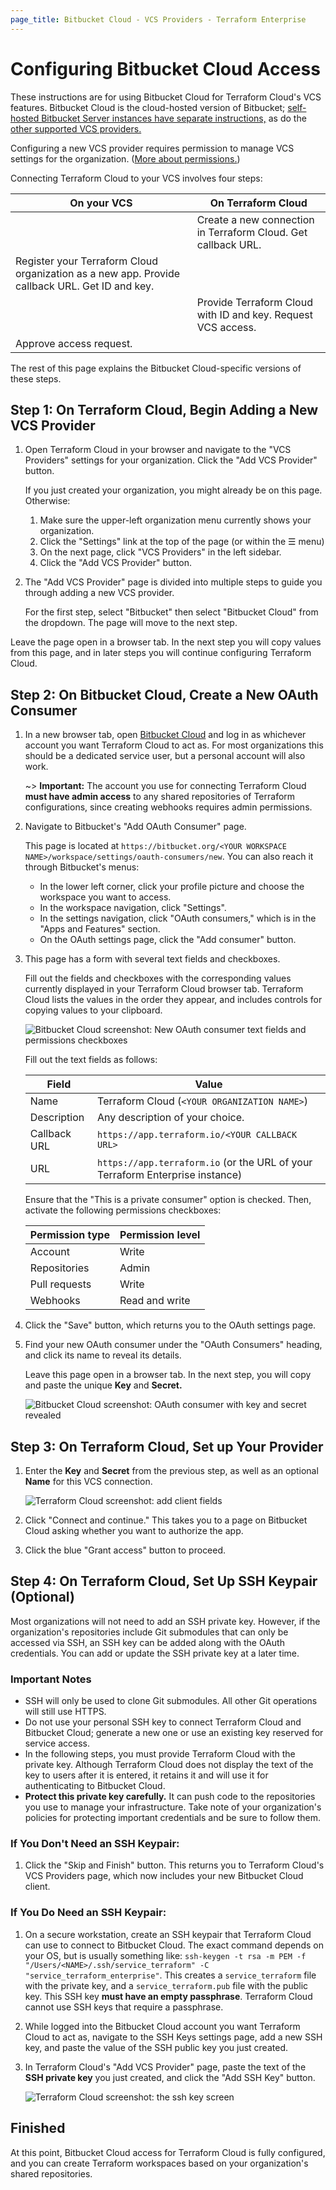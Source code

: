 ```yaml
---
page_title: Bitbucket Cloud - VCS Providers - Terraform Enterprise
---
```


# Configuring Bitbucket Cloud Access

These instructions are for using Bitbucket Cloud for Terraform Cloud's VCS features. Bitbucket Cloud is the cloud-hosted version of Bitbucket; [self-hosted Bitbucket Server instances have separate instructions,](/enterprise/vcs/bitbucket-server) as do the [other supported VCS providers.](/enterprise/vcs)

Configuring a new VCS provider requires permission to manage VCS settings for the organization. ([More about permissions.](/enterprise/users-teams-organizations/permissions))

[permissions-citation]: #intentionally-unused---keep-for-maintainers

Connecting Terraform Cloud to your VCS involves four steps:

| On your VCS                                                                                    | On Terraform Cloud                                            |
| ---------------------------------------------------------------------------------------------- | ------------------------------------------------------------- |
|                                                                                                | Create a new connection in Terraform Cloud. Get callback URL. |
| Register your Terraform Cloud organization as a new app. Provide callback URL. Get ID and key. |                                                               |
|                                                                                                | Provide Terraform Cloud with ID and key. Request VCS access.  |
| Approve access request.                                                                        |                                                               |

The rest of this page explains the Bitbucket Cloud-specific versions of these steps.

## Step 1: On Terraform Cloud, Begin Adding a New VCS Provider

1.  Open Terraform Cloud in your browser and navigate to the "VCS Providers" settings for your organization. Click the "Add VCS Provider" button.

    If you just created your organization, you might already be on this page. Otherwise:

    1.  Make sure the upper-left organization menu currently shows your organization.
    2.  Click the "Settings" link at the top of the page (or within the ☰ menu)
    3.  On the next page, click "VCS Providers" in the left sidebar.
    4.  Click the "Add VCS Provider" button.

2.  The "Add VCS Provider" page is divided into multiple steps to guide you through adding a new VCS provider.

    For the first step, select "Bitbucket" then select "Bitbucket Cloud" from the dropdown. The page will move to the next step.

Leave the page open in a browser tab. In the next step you will copy values from this page, and in later steps you will continue configuring Terraform Cloud.

## Step 2: On Bitbucket Cloud, Create a New OAuth Consumer

1.  In a new browser tab, open [Bitbucket Cloud](https://bitbucket.org) and log in as whichever account you want Terraform Cloud to act as. For most organizations this should be a dedicated service user, but a personal account will also work.

    ~> **Important:** The account you use for connecting Terraform Cloud **must have admin access** to any shared repositories of Terraform configurations, since creating webhooks requires admin permissions.

2.  Navigate to Bitbucket's "Add OAuth Consumer" page.

    This page is located at `https://bitbucket.org/<YOUR WORKSPACE NAME>/workspace/settings/oauth-consumers/new`. You can also reach it through Bitbucket's menus:

    -   In the lower left corner, click your profile picture and choose the workspace you want to access.
    -   In the workspace navigation, click "Settings".
    -   In the settings navigation, click "OAuth consumers," which is in the "Apps and Features" section.
    -   On the OAuth settings page, click the "Add consumer" button.

3.  This page has a form with several text fields and checkboxes.

    Fill out the fields and checkboxes with the corresponding values currently displayed in your Terraform Cloud browser tab. Terraform Cloud lists the values in the order they appear, and includes controls for copying values to your clipboard.

    ![Bitbucket Cloud screenshot: New OAuth consumer text fields and permissions checkboxes](/img/docs/bitbucket-cloud-add-consumer.png)

    Fill out the text fields as follows:

    | Field        | Value                                                                         |
    | ------------ | ----------------------------------------------------------------------------- |
    | Name         | Terraform Cloud (`<YOUR ORGANIZATION NAME>`)                                  |
    | Description  | Any description of your choice.                                               |
    | Callback URL | `https://app.terraform.io/<YOUR CALLBACK URL>`                                |
    | URL          | `https://app.terraform.io` (or the URL of your Terraform Enterprise instance) |

    Ensure that the "This is a private consumer" option is checked. Then, activate the following permissions checkboxes:

    | Permission type | Permission level |
    | --------------- | ---------------- |
    | Account         | Write            |
    | Repositories    | Admin            |
    | Pull requests   | Write            |
    | Webhooks        | Read and write   |

4.  Click the "Save" button, which returns you to the OAuth settings page.

5.  Find your new OAuth consumer under the "OAuth Consumers" heading, and click its name to reveal its details.

    Leave this page open in a browser tab. In the next step, you will copy and paste the unique **Key** and **Secret.**

    ![Bitbucket Cloud screenshot: OAuth consumer with key and secret revealed](/img/docs/bitbucket-cloud-application-created.png)

## Step 3: On Terraform Cloud, Set up Your Provider

1.  Enter the **Key** and **Secret** from the previous step, as well as an optional **Name** for this VCS connection.

    ![Terraform Cloud screenshot: add client fields](/img/docs/bitbucket-cloud-tfe-add-client-fields.png)

2.  Click "Connect and continue." This takes you to a page on Bitbucket Cloud asking whether you want to authorize the app.

3.  Click the blue "Grant access" button to proceed.

## Step 4: On Terraform Cloud, Set Up SSH Keypair (Optional)

Most organizations will not need to add an SSH private key. However, if the organization's repositories include Git submodules that can only be accessed via SSH, an SSH key can be added along with the OAuth credentials. You can add or update the SSH private key at a later time.

### Important Notes

-   SSH will only be used to clone Git submodules. All other Git operations will still use HTTPS.
-   Do not use your personal SSH key to connect Terraform Cloud and Bitbucket Cloud; generate a new one or use an existing key reserved for service access.
-   In the following steps, you must provide Terraform Cloud with the private key. Although Terraform Cloud does not display the text of the key to users after it is entered, it retains it and will use it for authenticating to Bitbucket Cloud.
-   **Protect this private key carefully.** It can push code to the repositories you use to manage your infrastructure. Take note of your organization's policies for protecting important credentials and be sure to follow them.

### If You Don't Need an SSH Keypair:

1.  Click the "Skip and Finish" button. This returns you to Terraform Cloud's VCS Providers page, which now includes your new Bitbucket Cloud client.

### If You Do Need an SSH Keypair:

1.  On a secure workstation, create an SSH keypair that Terraform Cloud can use to connect to Bitbucket Cloud. The exact command depends on your OS, but is usually something like:
    `ssh-keygen -t rsa -m PEM -f "/Users/<NAME>/.ssh/service_terraform" -C "service_terraform_enterprise"`.
    This creates a `service_terraform` file with the private key, and a `service_terraform.pub` file with the public key. This SSH key **must have an empty passphrase**. Terraform Cloud cannot use SSH keys that require a passphrase.

2.  While logged into the Bitbucket Cloud account you want Terraform Cloud to act as, navigate to the SSH Keys settings page, add a new SSH key, and paste the value of the SSH public key you just created.

3.  In Terraform Cloud's "Add VCS Provider" page, paste the text of the **SSH private key** you just created, and click the "Add SSH Key" button.

    ![Terraform Cloud screenshot: the ssh key screen](/img/docs/bitbucket-cloud-ssh-key.png)

## Finished

At this point, Bitbucket Cloud access for Terraform Cloud is fully configured, and you can create Terraform workspaces based on your organization's shared repositories.
